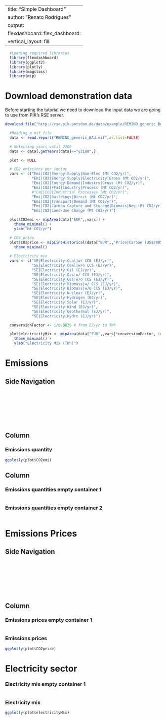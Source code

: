 <!--
|  (C) 2006-2024 Potsdam Institute for Climate Impact Research (PIK)
|  authors, and contributors see CITATION.cff file. This file is part
|  of REMIND and licensed under AGPL-3.0-or-later. Under Section 7 of
|  AGPL-3.0, you are granted additional permissions described in the
|  REMIND License Exception, version 1.0 (see LICENSE file).
|  Contact: remind@pik-potsdam.de
-->
---
title: "Simple Dashboard"
author: "Renato Rodrigues"
output: 
  flexdashboard::flex_dashboard:
    vertical_layout: fill
---

<!-- We are going to use the flexdashboard library to create a simple dashboard.
     You can find more information in:
     https://rmarkdown.rstudio.com/flexdashboard/
-->


```r
  #Loading required libraries
  library(flexdashboard)
  library(ggplot2)
  library(plotly)
  library(magclass)
  library(mip)
```

# Download demonstration data

Before starting the tutorial we need to download the input data we are going to use from PIK's RSE server.

```r
download.file("http://rse.pik-potsdam.de/data/example/REMIND_generic_BAU.mif", "REMIND_generic_BAU.mif")
```

```r
  #Reading a mif file
  data <- read.report("REMIND_generic_BAU.mif",as.list=FALSE)

  # Selecting years until 2100
  data <- data[,getYears(data)<="y2100",]
```

```r

  plot <- NULL 

  # CO2 emissions per sector
  vars <- c("Emi|CO2|Energy|Supply|Non-Elec (Mt CO2/yr)",
            "Emi|CO2|Energy|Supply|Electricity|Gross (Mt CO2/yr)",
            "Emi|CO2|Energy|Demand|Industry|Gross (Mt CO2/yr)",
            "Emi|CO2|FFaI|Industry|Process (Mt CO2/yr)",
            #"Emi|CO2|Industrial Processes (Mt CO2/yr)",
            "Emi|CO2|Buildings|Direct (Mt CO2/yr)",
            "Emi|CO2|Transport|Demand (Mt CO2/yr)",
            "Emi|CO2|Carbon Capture and Storage|Biomass|Neg (Mt CO2/yr)",
            "Emi|CO2|Land-Use Change (Mt CO2/yr)")

  plot$CO2emi <- mipArea(data["EUR",,vars]) +
    theme_minimal() +
    ylab("Mt CO2/yr")

  # CO2 price
  plot$CO2price <- mipLineHistorical(data["EUR",,"Price|Carbon (US$2005/t CO2)"],x_hist=NULL,ylab='US$2005/t CO2') + 
    theme_minimal()
  
  # Electricity mix
  vars <- c("SE|Electricity|Coal|w/ CCS (EJ/yr)",
            "SE|Electricity|Coal|w/o CCS (EJ/yr)",
            "SE|Electricity|Oil (EJ/yr)",
            "SE|Electricity|Gas|w/ CCS (EJ/yr)",
            "SE|Electricity|Gas|w/o CCS (EJ/yr)",
            "SE|Electricity|Biomass|w/ CCS (EJ/yr)",
            "SE|Electricity|Biomass|w/o CCS (EJ/yr)",
            "SE|Electricity|Nuclear (EJ/yr)",
            "SE|Electricity|Hydrogen (EJ/yr)",
            "SE|Electricity|Solar (EJ/yr)",
            "SE|Electricity|Wind (EJ/yr)",
            "SE|Electricity|Geothermal (EJ/yr)",
            "SE|Electricity|Hydro (EJ/yr)")

  conversionFactor <- 1/0.0036 # from EJ/yr to TWh

  plot$electricityMix <- mipArea(data["EUR",,vars]*conversionFactor, total = F) +
    theme_minimal() +
    ylab("Electricity Mix (TWh)")

```

<!--############################# -->
<!--#### START OF MENUS CODE #### -->
<!--############################# -->

<!-- ### Creating main emissions menu ### -->

<!--Creating First Page - Emissions Page-->

Emissions {data-icon="glyphicon glyphicon-stats"}
===================================== 

Side Navigation {.sidebar data-width=60}
-------------------------------------

[](#emissions){class="glyphicon glyphicon-stats sidebar-button selected"}
[](#emissions-prices){class="glyphicon glyphicon-eur sidebar-button"}

<!-- Dividing the page in two columns-->
Column
-----------------------------------------------------------------------

<!-- creating a container to show the emissions quantitites-->
### Emissions quantity

```r
ggplotly(plot$CO2emi)
```

<!-- Second column-->
Column
-----------------------------------------------------------------------

<!-- creating two additional containers in the second column to show extra information-->

### Emissions quantities empty container 1
```r
```


### Emissions quantities empty container 2
```r
```


<!-- Creating second page with emissions prices-->

Emissions Prices {.hidden data-icon="glyphicon glyphicon-eur"}
===================================== 

Side Navigation {.sidebar data-width=60}
-------------------------------------

[](#emissions){class="glyphicon glyphicon-stats sidebar-button"}
[](#emissions-prices){class="glyphicon glyphicon-eur sidebar-button selected"}

Column
-----------------------------------------------------------------------

<!-- dividing the page into two containers and showing prices chart in the second one-->

### Emissions prices empty container 1

```r
```

### Emissions prices

```r
ggplotly(plot$CO2price)
```

<!-- ### Creating electricity sector main menu ### -->

Electricity sector {data-icon="glyphicon glyphicon-scale"}
===================================== 

<!-- dividing the page into two containers and showing the eelectricity sector chart in the first one -->

<!-- creating a container to show the emissions quantitites-->
### Electricity mix empty container 1

```r
```

<!-- creating a container to show the emissions quantitites-->
### Electricity mix 

```r
ggplotly(plot$electricityMix)
```

<!-- ADVANCED: using CSS to define the appearance of the side bar --> 

<!-- CSS -->
<style type="text/css">

  .sidebar-button {  /* sidebar size  */
     display: inline-block;
     font-size: 40px;
     height: 80px;
     padding-top: 20px
  }
  
  .sidebar-button, .sidebar-button:hover {
    text-decoration: none;
  }
  
  .sidebar-button.selected, .sidebar-button.selected:hover {
    opacity: 1;
  }
  
  .sidebar-button {
    opacity: 0.7;
  }
  
  .sidebar-button:hover {
    opacity: 0.4;
  }

</style>
